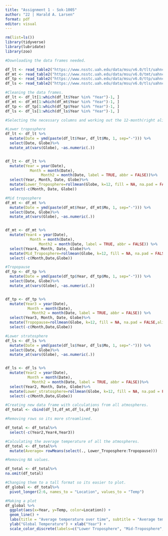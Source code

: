 ```yaml
---
title: "Assignment 1 - Sok-1005"
author: "22 | Harald A. Larsen"
format: pdf
editor: visual
---
```


```r
rm(list=ls())
library(tidyverse)
library(lubridate)
library(zoo)
```

```r
#Downloading the data frames needed.

df_lt <- read_table2("https://www.nsstc.uah.edu/data/msu/v6.0/tlt/uahncdc_lt_6.0.txt")
df_mt <- read_table2("https://www.nsstc.uah.edu/data/msu/v6.0/tmt/uahncdc_mt_6.0.txt")
df_tp <- read_table2("https://www.nsstc.uah.edu/data/msu/v6.0/ttp/uahncdc_tp_6.0.txt")
df_ls <- read_table2("https://www.nsstc.uah.edu/data/msu/v6.0/tls/uahncdc_ls_6.0.txt")
```

```r
#Cleaning the data frames.
df_lt <- df_lt[1:which(df_lt$Year %in% "Year")-1, ]
df_mt <- df_mt[1:which(df_mt$Year %in% "Year")-1, ]
df_tp <- df_tp[1:which(df_tp$Year %in% "Year")-1, ]
df_ls <- df_ls[1:which(df_ls$Year %in% "Year")-1, ]
```

```r
#Selecting the necessary columns and working out the 12-month(right aligned) moving average for all the atmospheres.

#Lower troposphere
df_lt <- df_lt %>% 
  mutate(Date = ymd(paste(df_lt$Year, df_lt$Mo, 1, sep="-"))) %>% 
  select(Date, Globe)%>%
  mutate_at(vars(Globe), ~as.numeric(.))


df_lt <- df_lt %>%
  mutate(Year = year(Date),
           Month = month(Date),
                Month2 = month(Date, label = TRUE, abbr = FALSE))%>%
  select(Year, Month, Date, Globe)%>%
  mutate(Lower_Troposphere=rollmean(Globe, k=12, fill = NA, na.pad = FALSE,align = "right"))%>%
  select(-c(Month, Date, Globe))
```

```r

#Mid troposphere
df_mt <- df_mt %>% 
  mutate(Date = ymd(paste(df_mt$Year, df_mt$Mo, 1, sep="-"))) %>% 
  select(Date, Globe)%>%
  mutate_at(vars(Globe), ~as.numeric(.))


df_mt <- df_mt %>% 
  mutate(Year4 = year(Date),
           Month = month(Date),
               Month2 = month(Date, label = TRUE, abbr = FALSE)) %>%
  select(Year4, Month, Date, Globe)%>%
  mutate(Mid_Troposphere=rollmean(Globe, k=12, fill = NA, na.pad = FALSE,align = "right"))%>%
  select(-c(Month,Date,Globe))

```

```r

#Tropopause
df_tp <- df_tp %>% 
  mutate(Date = ymd(paste(df_tp$Year, df_tp$Mo, 1, sep="-"))) %>% 
  select(Date, Globe)%>%
  mutate_at(vars(Globe), ~as.numeric(.))


df_tp <- df_tp %>% 
  mutate(Year3 = year(Date),
          Month = month(Date),
            Month2 = month(Date, label = TRUE, abbr = FALSE)) %>%
  select(Year3, Month, Date, Globe)%>%
  mutate(Tropopause=rollmean(Globe, k=12, fill = NA, na.pad = FALSE,align = "right"))%>%
  select(-c(Month,Date,Globe))
```

```r
#Lower stratosphere
df_ls <- df_ls %>% 
  mutate(Date = ymd(paste(df_ls$Year, df_ls$Mo, 1, sep="-"))) %>% 
  select(Date, Globe)%>%
  mutate_at(vars(Globe), ~as.numeric(.))


df_ls <- df_ls %>% 
  mutate(Year2 = year(Date),
          Month = month(Date),
            Month2 = month(Date, label = TRUE, abbr = FALSE))%>%
  select(Year2, Month, Date, Globe)%>%
  mutate(Lower_stratosphere=rollmean(Globe, k=12, fill = NA, na.pad = FALSE,align = "right"))%>%
  select(-c(Month,Date,Globe))
```

```r
#Creating new data frame with calculations from all atmospheres.
df_total <- cbind(df_lt,df_mt,df_ls,df_tp)

#Removing rows so its more streamlined.

df_total <- df_total%>%
  select(-c(Year2,Year4,Year3))

```

```r
#Calculating the average temperature of all the atmospheres.
df_total <- df_total%>%
  mutate(Average= rowMeans(select(., Lower_Troposphere:Tropopause)))

#Removing NA values.

df_total <- df_total%>%
na.omit(df_total)
```

```r
#Changing them to a tall format so its easier to plot.
df_global <- df_total%>%
  pivot_longer(2:6, names_to = "Location", values_to = "Temp")

```

```r
#Making a plot
df_global %>%
  ggplot(aes(x=Year, y=Temp, color=Location)) + 
  geom_line() +
  labs(title = "Average temperature over time", subtitle = "Average temperature for the four atmosphere locations and their rolling average from 1980 until today") +
  ylab("Global Temperature") + xlab("Year") +
  scale_color_discrete(labels=c("Lower Troposphere", "Mid-Troposphere", "Tropopause", "Lower Stratosphere"))

```
